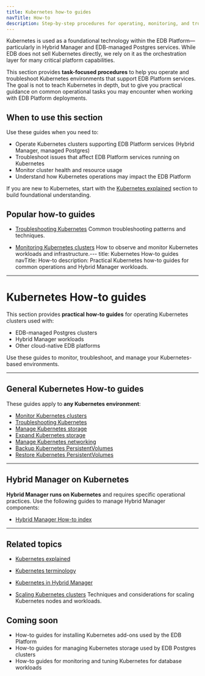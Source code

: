```yaml
---
title: Kubernetes how-to guides
navTitle: How-to
description: Step-by-step procedures for operating, monitoring, and troubleshooting Kubernetes environments used within the EDB Platform.
---
```


Kubernetes is used as a foundational technology within the EDB Platform—particularly in Hybrid Manager and EDB-managed Postgres services.
While EDB does not sell Kubernetes directly, we rely on it as the orchestration layer for many critical platform capabilities.

This section provides **task-focused procedures** to help you operate and troubleshoot Kubernetes environments that support EDB Platform services.
The goal is not to teach Kubernetes in depth, but to give you practical guidance on common operational tasks you may encounter when working with EDB Platform deployments.

## When to use this section

Use these guides when you need to:

- Operate Kubernetes clusters supporting EDB Platform services (Hybrid Manager, managed Postgres)
- Troubleshoot issues that affect EDB Platform services running on Kubernetes
- Monitor cluster health and resource usage
- Understand how Kubernetes operations may impact the EDB Platform

If you are new to Kubernetes, start with the [Kubernetes explained](/portal/kubernetes/learn/explained/kubernetes-explained) section to build foundational understanding.

## Popular how-to guides

- [Troubleshooting Kubernetes](./troubleshooting-on-kubernetes)
Common troubleshooting patterns and techniques.

- [Monitoring Kubernetes clusters](./monitor-kubernetes-cluster)
How to observe and monitor Kubernetes workloads and infrastructure.---
title: Kubernetes How-to guides
navTitle: How-to
description: Practical Kubernetes how-to guides for common operations and Hybrid Manager workloads.
---

# Kubernetes How-to guides

This section provides **practical how-to guides** for operating Kubernetes clusters used with:

- EDB-managed Postgres clusters
- Hybrid Manager workloads
- Other cloud-native EDB platforms

Use these guides to monitor, troubleshoot, and manage your Kubernetes-based environments.

---

## General Kubernetes How-to guides

These guides apply to **any Kubernetes environment**:

- [Monitor Kubernetes clusters](./monitor-kubernetes-cluster)
- [Troubleshooting Kubernetes](./troubleshooting-on-kubernetes)
- [Manage Kubernetes storage](./manage-kubernetes-storage)
- [Expand Kubernetes storage](./expand-kubernetes-storage)
- [Manage Kubernetes networking](./manage-kubernetes-networking)
- [Backup Kubernetes PersistentVolumes](./backup-kubernetes-pv)
- [Restore Kubernetes PersistentVolumes](./restore-kubernetes-pv)

---

## Hybrid Manager on Kubernetes

**Hybrid Manager runs on Kubernetes** and requires specific operational practices.
Use the following guides to manage Hybrid Manager components:

- [Hybrid Manager How-to index](./hybrid-manager/index)

---

## Related topics

- [Kubernetes explained](/portal/kubernetes/learn/explained/index)
- [Kubernetes terminology](/portal/kubernetes/learn/explained/terminology)
- [Kubernetes in Hybrid Manager](/portal/kubernetes/learn/explained/hybrid-manager/k8-in-hybrid-manager)


- [Scaling Kubernetes clusters](./scale-kubernetes-cluster)
Techniques and considerations for scaling Kubernetes nodes and workloads.

## Coming soon

- How-to guides for installing Kubernetes add-ons used by the EDB Platform
- How-to guides for managing Kubernetes storage used by EDB Postgres clusters
- How-to guides for monitoring and tuning Kubernetes for database workloads
